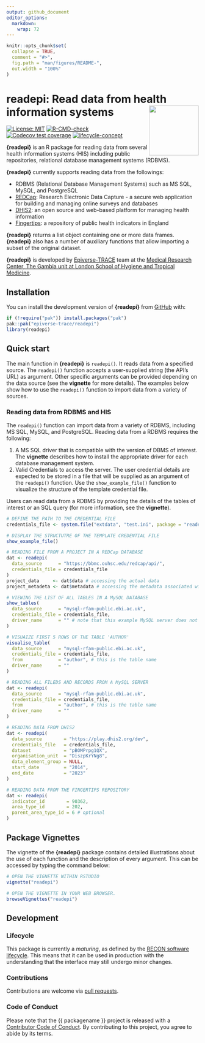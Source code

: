 ```yaml
---
output: github_document
editor_options: 
  markdown: 
    wrap: 72
---
```


<!-- README.md is generated from README.Rmd. Please edit that file. -->
<!-- The code to render this README is stored in .github/workflows/render-readme.yaml -->
<!-- Variables marked with double curly braces will be transformed beforehand: -->
<!-- `packagename` is extracted from the DESCRIPTION file -->
<!-- `gh_repo` is extracted via a special environment variable in GitHub Actions -->


```r
knitr::opts_chunk$set(
  collapse = TRUE,
  comment = "#>",
  fig.path = "man/figures/README-",
  out.width = "100%"
)
```

# readepi: Read data from health information systems <img src="man/figures/logo.svg" align="right" width="130"/>

<!-- badges: start -->
[![License: MIT](https://img.shields.io/badge/License-MIT-yellow.svg)](https://opensource.org/licenses/MIT)
[![R-CMD-check](https://github.com/epiverse-trace/readepi/actions/workflows/R-CMD-check.yaml/badge.svg)](https://github.com/epiverse-trace/readepi/actions/workflows/R-CMD-check.yaml) [![Codecov test coverage](https://codecov.io/gh/epiverse-trace/readepi/branch/main/graph/badge.svg)](https://app.codecov.io/gh/epiverse-trace/readepi?branch=main) [![lifecycle-concept](https://raw.githubusercontent.com/reconverse/reconverse.github.io/master/images/badge-maturing.svg)](https://www.reconverse.org/lifecycle.html#concept)
<!-- badges: end -->

**{readepi}** is an R package for reading data from several health information systems (HIS) including public repositories, relational database management systems (RDBMS).

**{readepi}** currently supports reading data from the followings:

-   RDBMS (Relational Database Management Systems) such as MS SQL,  MySQL, and PostgreSQL\ 
- [REDCap](https://projectredcap.org/software/): Research Electronic Data Capture - a secure web application for building and managing online surveys and databases\
-   [DHIS2](https://dhis2.org/about/): an open source and web-based platform for managing health information\
-   [Fingertips](https://fingertips.phe.org.uk/): a repository of public health indicators in England

**{readepi}** returns a list object containing one or more data frames. **{readepi}** also has a number of auxiliary functions that allow importing a subset of the original dataset.

**{readepi}** is developed by [Epiverse-TRACE](https://data.org/initiatives/epiverse/) team at the [Medical Research Center, The Gambia unit at London School of Hygiene and Tropical Medicine](https://www.lshtm.ac.uk/research/units/mrc-gambia).


## Installation

You can install the development version of **{readepi}** from [GitHub](https://github.com/epiverse-trace/readepi) with:

```r
if (!require("pak")) install.packages("pak")
pak::pak("epiverse-trace/readepi")
library(readepi)
```

## Quick start

The main function in **{readepi}**  is `readepi()`. It reads data from a specified source. The `readepi()` function accepts a user-supplied string (the API's URL) as argument. Other specific arguments can be provided depending on the data source (see the **vignette** for more details). The examples below show how to use the `readepi()` function to import data from a variety of sources.

### Reading data from RDBMS and HIS

The `readepi()` function can import data from a variety of RDBMS, including MS SQL, MySQL, and PostgreSQL. Reading data from a RDBMS requires the following:

1. A MS SQL driver that is compatible with the version of DBMS of interest. The **vignette** describes how to install the appropriate driver for each database management system.\
2. Valid Credentials to access the server. The user credential details are expected to be stored in a file that will be supplied as an argument of the `readepi()` function. Use the `show_example_file()` function to visualize the structure of the template credential file.

Users can read data from a RDBMS by providing the details of the tables of interest or an SQL query (for more information, see the **vignette**). 

```r
# DEFINE THE PATH TO THE CREDENTIAL FILE
credentials_file <- system.file("extdata", "test.ini", package = "readepi")

# DISPLAY THE STRUCTUTRE OF THE TEMPLATE CREDENTIAL FILE
show_example_file()

# READING FILE FROM A PROJECT IN A REDCap DATABASE
dat <- readepi(
  data_source      = "https://bbmc.ouhsc.edu/redcap/api/",
  credentials_file = credentials_file
)
project_data     <- dat$data # accessing the actual data
project_metadeta <- dat$metadata # accessing the metadata associated with project

# VIEWING THE LIST OF ALL TABLES IN A MySQL DATABASE
show_tables(
  data_source      = "mysql-rfam-public.ebi.ac.uk",
  credentials_file = credentials_file,
  driver_name      = "" # note that this example MySQL server does not require a driver
)

# VISUAIZE FIRST 5 ROWS OF THE TABLE 'AUTHOR'
visualise_table(
  data_source      = "mysql-rfam-public.ebi.ac.uk",
  credentials_file = credentials_file,
  from             = "author", # this is the table name
  driver_name      = ""
)

# READING ALL FILEDS AND RECORDS FROM A MySQL SERVER
dat <- readepi(
  data_source      = "mysql-rfam-public.ebi.ac.uk",
  credentials_file = credentials_file,
  from             = "author", # this is the table name
  driver_name      = ""
)

# READING DATA FROM DHIS2
dat <- readepi(
  data_source        = "https://play.dhis2.org/dev",
  credentials_file   = credentials_file,
  dataset            = "pBOMPrpg1QX",
  organisation_unit  = "DiszpKrYNg8",
  data_element_group = NULL,
  start_date         = "2014",
  end_date           = "2023"
)

# READING DATA FROM THE FINGERTIPS REPOSITORY
dat <- readepi(
  indicator_id        = 90362,
  area_type_id        = 202,
  parent_area_type_id = 6 # optional
)
```

## Package Vignettes

The vignette of the **{readepi}** package contains detailed illustrations about the use of each function and the description of every argument. This can be accessed by typing the command below:

```r
# OPEN THE VIGNETTE WITHIN RSTUDIO
vignette("readepi")

# OPEN THE VIGNETTE IN YOUR WEB BROWSER.
browseVignettes("readepi")
```

## Development

### Lifecycle

This package is currently a *maturing*, as defined by the [RECON software
lifecycle](https://www.reconverse.org/lifecycle.html). This means that it can be used in production with the understanding that the interface may still undergo minor changes.


### Contributions

Contributions are welcome via [pull requests](https://github.com/{{ gh_repo }}/pulls).

### Code of Conduct

Please note that the {{ packagename }} project is released with a 
[Contributor Code of Conduct](https://github.com/epiverse-trace/.github/blob/main/CODE_OF_CONDUCT.md).
By contributing to this project, you agree to abide by its terms.

